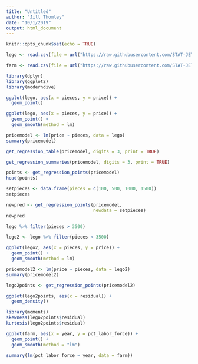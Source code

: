 ```yaml
---
title: "Untitled"
author: "Jill Thomley"
date: "10/1/2019"
output: html_document
---
```


```r
knitr::opts_chunk$set(echo = TRUE)
```

```r
lego <- read.csv(file = url("https://raw.githubusercontent.com/STAT-JET-ASU/Datasets/master/Instructor/lego816.csv"))

farm <- read.csv(file = url("https://raw.githubusercontent.com/STAT-JET-ASU/Datasets/master/Instructor/farmpop2.csv"))

library(dplyr)
library(ggplot2)
library(moderndive)
```

```r
ggplot(lego, aes(x = pieces, y = price)) +
  geom_point()
```

```r
ggplot(lego, aes(x = pieces, y = price)) +
  geom_point() +
  geom_smooth(method = lm)
```

```r
pricemodel <- lm(price ~ pieces, data = lego)
summary(pricemodel)
```

```r
get_regression_table(pricemodel, digits = 3, print = TRUE)
```

```r
get_regression_summaries(pricemodel, digits = 3, print = TRUE)
```

```r
points <- get_regression_points(pricemodel)
head(points)
```

```r
setpieces <- data.frame(pieces = c(100, 500, 1000, 1500))
setpieces

newpred <- get_regression_points(pricemodel, 
                                 newdata = setpieces)
newpred
```

```r
lego %>% filter(pieces > 3500)

lego2 <- lego %>% filter(pieces < 3500)
```








```r
ggplot(lego2, aes(x = pieces, y = price)) +
  geom_point() +
  geom_smooth(method = lm)
```

```r
pricemodel2 <- lm(price ~ pieces, data = lego2)
summary(pricemodel2)
```

```r
lego2points <- get_regression_points(pricemodel2)

ggplot(lego2points, aes(x = residual)) +
  geom_density()

library(moments)
skewness(lego2points$residual)
kurtosis(lego2points$residual)
```

```r


ggplot(farm, aes(x = year, y = pct_labor_force)) +
  geom_point() +
  geom_smooth(method = "lm")

summary(lm(pct_labor_force ~ year, data = farm))
```



